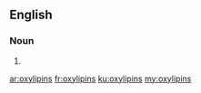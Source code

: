 ==English==

===Noun===
{{head|en}}

# {{plural of|oxylipin}}

[[ar:oxylipins]]
[[fr:oxylipins]]
[[ku:oxylipins]]
[[my:oxylipins]]